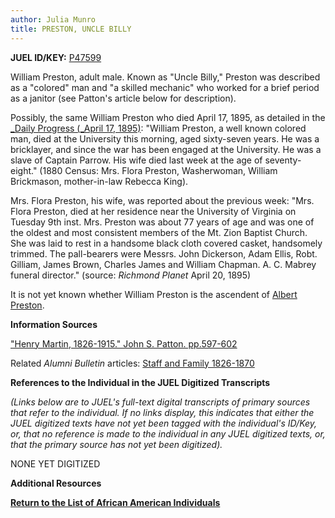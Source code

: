 ```yaml
---
author: Julia Munro
title: PRESTON, UNCLE BILLY
---
```

**JUEL ID/KEY:** [P47599](http://juel.iath.virginia.edu/public_person?person=47599 "P47599")

William Preston, adult male. Known as "Uncle Billy," Preston was described as a "colored" man and "a skilled mechanic" who worked for a brief period as a janitor (see Patton's article below for description).  

Possibly, the same William Preston who died April 17, 1895, as detailed in the [_Daily Progress (_April 17, 1895)](http://search.lib.virginia.edu/catalog/uva-lib:2071610/view?fbclid=IwAR1zkelGoa9tni5s1j-WR_HsP1VWd-qf0b0HQ31Fdi6gMaPZZBje8UnoD9o#openLayer/uva-lib:2071611/2402/990/3/1/1 "William Preston article"): "William Preston, a well known colored man, died at the University this morning, aged sixty-seven years. He was a bricklayer, and since the war has been engaged at the University. He was a slave of Captain Parrow. His wife died last week at the age of seventy-eight." (1880 Census: Mrs. Flora Preston, Washerwoman, William Brickmason, mother-in-law Rebecca King). 

Mrs. Flora Preston, his wife, was reported about the previous week: "Mrs. Flora Preston, died at her residence near the University of Virginia on Tuesday 9th inst. Mrs. Preston was about 77 years of age and was one of the oldest and most consistent members of the Mt. Zion Baptist Church. She was laid to rest in a handsome black cloth covered casket, handsomely trimmed. The pall-bearers were Messrs. John Dickerson, Adam Ellis, Robt. Gilliam, James Brown, Charles James and William Chapman. A. C. Mabrey funeral director." (source: _Richmond Planet_ April 20, 1895)

It is not yet known whether William Preston is the ascendent of [Albert Preston](http://juel.iath.virginia.edu/node/1492 "Preston, ALbert").

**Information Sources**

["Henry Martin, 1826-1915." John S. Patton. pp.597-602  
](https://babel.hathitrust.org/cgi/pt?id=uva.x004726229;view=2up;seq=624;size=125 "Alumni Bulletin")

Related _Alumni Bulletin_ articles: [Staff and Family 1826-1870](http://juel.iath.virginia.edu/node/728 "Staff and Family Members 1826-1870")

**References to the Individual in the JUEL Digitized Transcripts**

_(Links below are to JUEL's full-text digital transcripts of primary sources that refer to the individual. If no links display, this indicates that either the JUEL digitized texts have not yet been tagged with the individual's ID/Key, or, that no reference is made to the individual in any JUEL digitized texts, or, that the primary source has not yet been digitized)._  

NONE YET DIGITIZED 

**Additional Resources**

**[Return to the List of African American Individuals](http://juel.iath.virginia.edu/node/367 "Return to the List of African-American Individuals")**